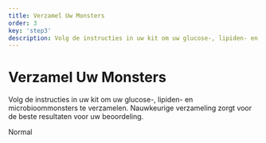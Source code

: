 ```yaml
---
title: Verzamel Uw Monsters
order: 3
key: 'step3'
description: Volg de instructies in uw kit om uw glucose-, lipiden- en microbioommonsters te verzamelen. Nauwkeurige verzameling zorgt voor de beste resultaten voor uw beoordeling.
---
```


# Verzamel Uw Monsters

Volg de instructies in uw kit om uw glucose-, lipiden- en microbioommonsters te verzamelen. Nauwkeurige verzameling zorgt voor de beste resultaten voor uw beoordeling.

<userStyle>Normal</userStyle>

